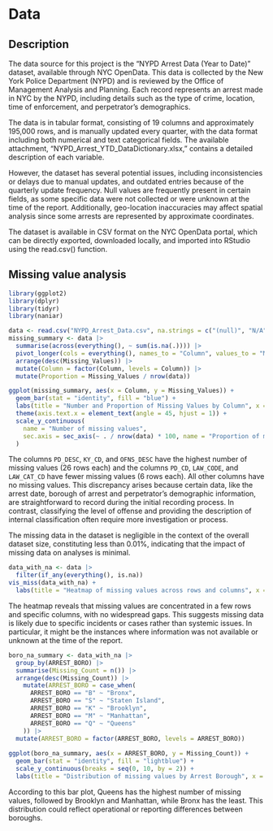 # Data

## Description
  The data source for this project is the "NYPD Arrest Data (Year to Date)" dataset, available through NYC OpenData. This data is collected by the New York Police Department (NYPD) and is reviewed by the Office of Management Analysis and Planning. Each record represents an arrest made in NYC by the NYPD, including details such as the type of crime, location, time of enforcement, and perpetrator's demographics. 

  The data is in tabular format, consisting of 19 columns and approximately 195,000 rows, and is manually updated every quarter, with the data format including both numerical and text categorical fields. The available attachment, "NYPD_Arrest_YTD_DataDictionary.xlsx," contains a detailed description of each variable. 
  
  However, the dataset has several potential issues, including inconsistencies or delays due to manual updates, and outdated entries because of the quarterly update frequency. Null values are frequently present in certain fields, as some specific data were not collected or were unknown at the time of the report. Additionally, geo-location inaccuracies may affect spatial analysis since some arrests are represented by approximate coordinates. 
  
  The dataset is available in CSV format on the NYC OpenData portal, which can be directly exported, downloaded locally, and imported into RStudio using the read.csv() function.
  
## Missing value analysis
```r
library(ggplot2)
library(dplyr)
library(tidyr)
library(naniar)
```

```r
data <- read.csv("NYPD_Arrest_Data.csv", na.strings = c("(null)", "N/A"))
missing_summary <- data |>
  summarise(across(everything(), ~ sum(is.na(.)))) |>
  pivot_longer(cols = everything(), names_to = "Column", values_to = "Missing_Values") |>
  arrange(desc(Missing_Values)) |>
  mutate(Column = factor(Column, levels = Column)) |>
  mutate(Proportion = Missing_Values / nrow(data)) 

ggplot(missing_summary, aes(x = Column, y = Missing_Values)) +
  geom_bar(stat = "identity", fill = "blue") +
  labs(title = "Number and Proportion of Missing Values by Column", x = "Columns", y = "Number of missing values") +
  theme(axis.text.x = element_text(angle = 45, hjust = 1)) +
  scale_y_continuous(
    name = "Number of missing values",
    sec.axis = sec_axis(~ . / nrow(data) * 100, name = "Proportion of missing values (%)")
  )
```
The columns `PD_DESC`, `KY_CD`, and `OFNS_DESC` have the highest number of missing values (26 rows each) and the columns `PD_CD`, `LAW_CODE`, and `LAW_CAT_CD` have fewer missing values (6 rows each). All other columns have no missing values. This discrepancy arises because certain data, like the arrest date, borough of arrest and perpetrator's demographic information, are straightforward to record during the initial recording process. In contrast, classifying the level of offense and providing the description of internal classification often require more investigation or process. 

The missing data in the dataset is negligible in the context of the overall dataset size, constituting less than 0.01%, indicating that the impact of missing data on analyses is minimal. 

```r
data_with_na <- data |>
  filter(if_any(everything(), is.na))
vis_miss(data_with_na) +
  labs(title = "Heatmap of missing values across rows and columns", x = "Columns", y = "Rows")
```
The heatmap reveals that missing values are concentrated in a few rows and specific columns, with no widespread gaps. This suggests missing data is likely due to specific incidents or cases rather than systemic issues. In particular, it might be the instances where  information was not available or unknown at the time of the report.

```r
boro_na_summary <- data_with_na |>
  group_by(ARREST_BORO) |>
  summarise(Missing_Count = n()) |>
  arrange(desc(Missing_Count)) |>
    mutate(ARREST_BORO = case_when(
      ARREST_BORO == "B" ~ "Bronx",
      ARREST_BORO == "S" ~ "Staten Island",
      ARREST_BORO == "K" ~ "Brooklyn",
      ARREST_BORO == "M" ~ "Manhattan",
      ARREST_BORO == "Q" ~ "Queens"
    )) |>
  mutate(ARREST_BORO = factor(ARREST_BORO, levels = ARREST_BORO))
  
ggplot(boro_na_summary, aes(x = ARREST_BORO, y = Missing_Count)) +
  geom_bar(stat = "identity", fill = "lightblue") +
  scale_y_continuous(breaks = seq(0, 10, by = 2)) +
  labs(title = "Distribution of missing values by Arrest Borough", x = "Arrest Borough", y = "Count of Missing Rows")
```
According to this bar plot, Queens has the highest number of missing values, followed by Brooklyn and Manhattan, while Bronx has the least. This distribution could reflect operational or reporting differences between boroughs.